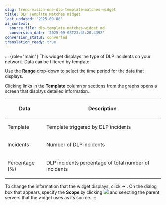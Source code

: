 ```yaml
---
slug: trend-vision-one-dlp-template-matches-widget
title: DLP Template Matches Widget
last_updated: '2025-09-08'
ai_context:
  source_file: dlp-template-matches-widget.md
  conversion_date: '2025-09-08T23:42:20.439Z'
conversion_status: converted
translation_ready: true
---
```


::: {role="main"}
This widget displays the type of DLP incidents on your network. Data can be filtered by template.

Use the **Range** drop-down to select the time period for the data that displays.

Clicking links in the **Template** column or sections from the graphs opens a screen that displays detailed information.

<table>
<colgroup>
<col style="width: 25%" />
<col style="width: 75%" />
</colgroup>
<thead>
<tr>
<th><p>Data</p></th>
<th><p>Description</p></th>
</tr>
</thead>
<tbody>
<tr>
<td><p>Template</p></td>
<td><p>Template triggered by DLP incidents</p></td>
</tr>
<tr>
<td><p>Incidents</p></td>
<td><p>Number of DLP incidents</p></td>
</tr>
<tr>
<td><p>Percentage (%)</p></td>
<td><p>DLP incidents percentage of total number of incidents</p></td>
</tr>
</tbody>
</table>

To change the information that the widget displays, click **→** . On the dialog box that appears, specify the **Scope** by clicking ![](/images/w_scope=GUID-D4EAF8B9-EAFF-46C3-94FC-CA65467035B5=1=en-us=Low.webp) and selecting the parent servers that the widget uses as its source.
:::
